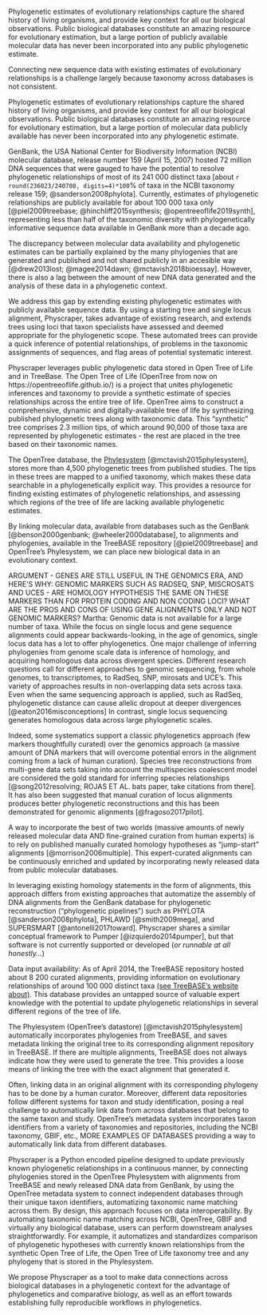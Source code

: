 Phylogenetic estimates of evolutionary relationships capture the shared history of
living organisms, and provide key context for all our biological observations.
Public biological databases constitute an amazing resource for evolutionary estimation,
but a large portion of publicly available molecular data has never been incorporated into any public phylogenetic estimate.


Connecting new sequence data with existing estimates of evolutionary relationships is a challenge
largely because taxonomy across databases is not consistent.


Phylogenetic estimates of evolutionary relationships capture the shared history of living organisms, and provide key context for all our biological observations.
Public biological databases constitute an amazing resource for evolutionary estimation, but a large portion of molecular data publicly available has never been incorporated into any phylogenetic estimate.

GenBank, the USA National Center for Biodiversity Information (NCBI) molecular database, release number 159 (April 15, 2007) hosted 72 million DNA sequences that were gauged to have the potential to resolve phylogenetic relationships of most of its 241 000 distinct taxa [about `r round(236023/240708, digits=4)*100`% of taxa in the NCBI taxonomy release 159; @sanderson2008phylota].
Currently, estimates of phylogenetic relationships are publicly available for about 100 000 taxa only [@piel2009treebase; @hinchliff2015synthesis; @opentreeoflife2019synth], representing less than half of the taxonomic diversity with phylogenetically informative sequence data available in GenBank more than a decade ago.

The discrepancy between molecular data availability and phylogenetic estimates can be partially explained by the many phylogenies that are generated and published and not shared publicly in an accesible way [@drew2013lost; @magee2014dawn; @mctavish2018bioessay]. However, there is also a lag between the amount of new DNA data generated and the analysis of these data in a phylogenetic context.

We address this gap by extending existing phylogenetic estimates with publicly available sequence data.  By using a starting tree and single locus alignment, Physcraper, takes advantage of existing research, and extends trees using loci that taxon specialists have assessed and deemed appropriate for the phylogenetic scope.
<!-- The sequences added in the search are limited to a user specified taxon or monophyletic group, or within the taxonomic scope of the in-group of the starting tree. -->
These automated trees can provide a quick inference of potential relationships, of problems in the taxonomic assignments of sequences, and flag areas of potential systematic interest.

Physcraper leverages public phylogenetic data stored in Open Tree of Life and in TreeBase.
The Open Tree of Life (OpenTree from now on https://opentreeoflife.github.io/) is a project that unites phylogenetic inferences and taxonomy to provide a synthetic estimate of species relationships across the entire tree of life.
OpenTree aims to construct a comprehensive, dynamic and digitally-available tree of life by synthesizing published phylogenetic trees along with taxonomic data.
This "synthetic" tree comprises 2.3 million tips, of which around 90,000 of those taxa are represented by phylogenetic estimates - the rest are placed in the tree based on their taxonomic names.

The OpenTree database, the [Phylesystem](https://academic.oup.com/bioinformatics/article/31/17/2794/183373) [@mctavish2015phylesystem], stores more than 4,500 phylogenetic trees from published studies.
The tips in these trees are mapped to a unified taxonomy, which makes these data searchable in a phylogenetically explicit way.
This provides a resource for finding existing estimates of phylogenetic relationships,
and assessing which regions of the tree of life are lacking available phylogenetic estimates.

By linking molecular data, available from databases such as the GenBank [@benson2000genbank; @wheeler2000database], to alignments and phylogenies, available in
the TreeBASE repository [@piel2009treebase] and OpenTree's Phylesystem, we can place new biological data in an evolutionary context.

ARGUMENT - GENES ARE STILL USEFUL IN THE GENOMICS ERA, AND HERE'S WHY:
GENOMIC MARKERS SUCH AS RADSEQ, SNP, MISCROSATS AND UCES - ARE HOMOLOGY HYPOTHESIS THE SAME ON THESE MARKERS THAN FOR PROTEIN CODING AND NON CODING LOCI?
WHAT ARE THE PROS AND CONS OF USING GENE ALIGNMENTS ONLY AND NOT GENOMIC MARKERS?
Martha: Genomic data is not available for a large number of taxa.
While the focus on single locus and gene sequence alignments could appear backwards-looking, in the age of genomics, single locus data has a lot to offer phylogenetics.
One major challenge of inferring phylogenies from genome scale data is inference of homology, and acquiring homologous data across divergent species.
Different research questions call for different approaches to genomic sequencing, from whole genomes, to transcriptomes, to RadSeq, SNP, mirosats and UCE's.
This variety of approaches results in non-overlapping data sets across taxa.
Even when the same sequencing approach is applied, such as RadSeq, phylogenetic distance can cause allelic dropout at deeper divergences [@eaton2016misconceptions]
In contrast, single locus sequencing generates homologous data across large phylogenetic scales.


Indeed, some systematics support a classic phylogenetics approach (few markers thoughtfully curated) over the genomics approach (a massive amount of DNA markers that will overcome potential errors in the alignment coming from a lack of human curation).
Species tree reconstructions from multi-gene data sets taking into account the multispecies coalescent model are considered the gold standard for inferring species relationships [@song2012resolving; ROJAS ET AL. bats paper, take citations from there].
It has also been suggested that manual curation of locus alignments produces better phylogenetic reconstructions and this has been demonstrated for genomic alignments [@fragoso2017pilot].

A way to incorporate the best of two worlds (massive amounts of newly released molecular data AND fine-grained curation from human experts) is to rely on published manually curated homology hypotheses as "jump-start" alignments [@morrison2006multiple]. This expert-curated alignments can be continuously enriched and updated by incorporating newly released data from public molecular databases.

In leveraging existing homology statements in the form of alignments, this approach differs from existing approaches that automatize the assembly of DNA alignments from the GenBank database for phylogenetic reconstruction ("phylogenetic pipelines") such as PHYLOTA [@sanderson2008phylota], PHLAWD [@smith2009mega], and SUPERSMART [@antonelli2017toward].
Physcraper shares a similar conceptual framework to Pumper [@izquierdo2014pumper], but that software is not currently supported or developed (*or runnable at all honestly...*)

Data input availability:
As of April 2014, the TreeBASE repository hosted about 8 200 curated alignments, providing information on evolutionary relationships of around 100 000 distinct taxa [(see TreeBASE's website about)](https://www.treebase.org/treebase-web/home.html#:~:text=TreeBASE%20is%20produced%20and%20governed,mapped%20to%20104%2C593%20distinct%20taxa.).
This database provides an untapped source of valuable expert knowledge with the potential to update phylogenetic relationships in several different regions of the tree of life.

The Phylesystem (OpenTree's datastore) [@mctavish2015phylesystem] automatically incorporates phylogenies from TreeBASE, and saves metadata linking the original tree to its corresponding alignment repository in TreeBASE. If there are multiple alignments, TreeBASE does not always indicate how they were used to generate the tree. This provides a loose means of linking the tree with the exact alignment that generated it.

Often, linking data in an original alignment with its corresponding phylogeny has to be done by a human curator.
Moreover, different data repositories follow different systems for taxon and study identification, posing a real challenge to automatically link data from across databases that belong to the same taxon and study.
OpenTree's metadata system incorporates taxon identifiers from a variety of taxonomies and repositories, including the NCBI taxonomy, GBIF, etc., MORE EXAMPLES OF DATABASES providing a way to automatically link data from different databases.

Physcraper is a Python encoded pipeline designed to update previously known phylogenetic relationships in a continuous manner, by connecting phylogenies stored in the OpenTree Phylesystem with alignments from TreeBASE and newly released DNA data from GenBank, by using the OpenTree metadata system to connect independent databases through their unique taxon identifiers, automatizing taxonomic name matching across them.
<!-- WE COULD EXPLAIN WHY PYTHON IS BEST FOR THIS: does it help with interoperability? It is flexible enough?
Maybe not relevant for now, so we'll keep it out-->
By design, this approach focuses on data interoperability. By automating taxonomic name matching across NCBI, OpenTree, GBIF and virtually any biological database, users can perform downstream analyses straightforwardly.
For example, it automatizes and standardizes comparison of phylogenetic hypotheses with currently known relationships from the synthetic Open Tree of Life, the Open Tree of Life taxonomy tree and any phylogeny that is stored in the
Phylesystem.

We propose Physcraper as a tool to make data connections across biological databases in a phylogenetic context for the advantage of phylogenetics and comparative biology, as well as an effort towards establishing fully reproducible workflows in phylogenetics.
